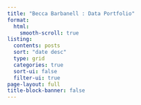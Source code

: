 ---
title: "Becca Barbanell : Data Portfolio"
format: 
  html: 
    smooth-scroll: true
listing:
  contents: posts
  sort: "date desc"
  type: grid
  categories: true
  sort-ui: false
  filter-ui: true
page-layout: full
title-block-banner: false
---


